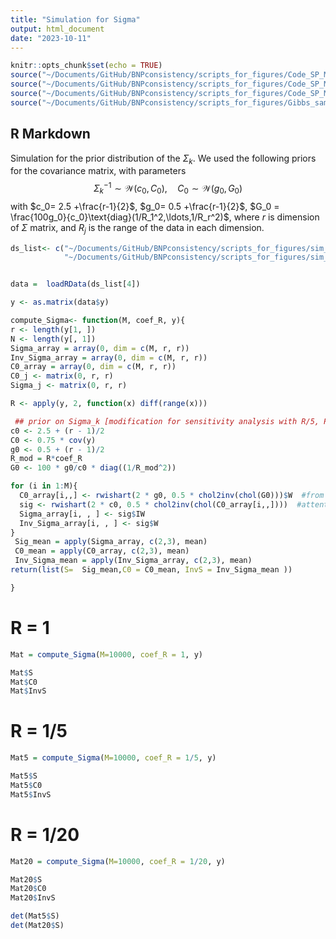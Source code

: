 ```yaml
---
title: "Simulation for Sigma"
output: html_document
date: "2023-10-11"
---
```


```r
knitr::opts_chunk$set(echo = TRUE)
source("~/Documents/GitHub/BNPconsistency/scripts_for_figures/Code_SP_Mix/Random_SpMix.R")
source("~/Documents/GitHub/BNPconsistency/scripts_for_figures/Code_SP_Mix/Estimation_SpMix.R")
source("~/Documents/GitHub/BNPconsistency/scripts_for_figures/Code_SP_Mix/Identification_SpMix.R")
source("~/Documents/GitHub/BNPconsistency/scripts_for_figures/Gibbs_sampling_function.R")

```

## R Markdown

Simulation for the prior distribution of the $\Sigma_k$.  We used the following priors for the covariance matrix, with parameters
$$ \Sigma_k^{-1} \sim \mathcal{W}(c_0, C_0), \quad C_0 \sim \mathcal{W}(g_0, G_0)$$
with $c_0= 2.5 +\frac{r-1}{2}$, $g_0= 0.5 +\frac{r-1}{2}$, $G_0 = \frac{100g_0}{c_0}\text{diag}(1/R_1^2,\ldots,1/R_r^2)$, where $r$ is dimension of $\Sigma$ matrix, and $R_j$ is the range of the data in each dimension. 

```r
ds_list<- c("~/Documents/GitHub/BNPconsistency/scripts_for_figures/sim_data/GM_3_20.RData","~/Documents/GitHub/BNPconsistency/scripts_for_figures/sim_data/GM_3_200.RData",
            "~/Documents/GitHub/BNPconsistency/scripts_for_figures/sim_data/GM_3_2000.RData","~/Documents/GitHub/BNPconsistency/scripts_for_figures/sim_data/GM_3_20000.RData")


data =  loadRData(ds_list[4])

y <- as.matrix(data$y)

```


```r
compute_Sigma<- function(M, coef_R, y){
r <- length(y[1, ])
N <- length(y[, 1])
Sigma_array = array(0, dim = c(M, r, r))
Inv_Sigma_array = array(0, dim = c(M, r, r))
C0_array = array(0, dim = c(M, r, r))
C0_j <- matrix(0, r, r)
Sigma_j <- matrix(0, r, r)

R <- apply(y, 2, function(x) diff(range(x)))

 ## prior on Sigma_k [modification for sensitivity analysis with R/5, R/10, R/20]
c0 <- 2.5 + (r - 1)/2
C0 <- 0.75 * cov(y)
g0 <- 0.5 + (r - 1)/2
R_mod = R*coef_R
G0 <- 100 * g0/c0 * diag((1/R_mod^2))

for (i in 1:M){
  C0_array[i,,] <- rwishart(2 * g0, 0.5 * chol2inv(chol(G0)))$W  #from package 'bayesm'
  sig <- rwishart(2 * c0, 0.5 * chol2inv(chol(C0_array[i,,])))  #attention: rwishart(nu,v)(Rossi)=> nu=2*c0,v=0.5*C0, wishart(c0,C0) (FS)
  Sigma_array[i, , ] <- sig$IW
  Inv_Sigma_array[i, , ] <- sig$W
}
 Sig_mean = apply(Sigma_array, c(2,3), mean)
 C0_mean = apply(C0_array, c(2,3), mean)
 Inv_Sigma_mean = apply(Inv_Sigma_array, c(2,3), mean)
return(list(S=  Sig_mean,C0 = C0_mean, InvS = Inv_Sigma_mean ))  

}

```


# R = 1
```r
Mat = compute_Sigma(M=10000, coef_R = 1, y)

Mat$S
Mat$C0
Mat$InvS
```
# R = 1/5
```r
Mat5 = compute_Sigma(M=10000, coef_R = 1/5, y)

Mat5$S
Mat5$C0
Mat5$InvS
```
# R = 1/20
```r
Mat20 = compute_Sigma(M=10000, coef_R = 1/20, y)

Mat20$S
Mat20$C0
Mat20$InvS
```


```r
det(Mat5$S)
det(Mat20$S)
```